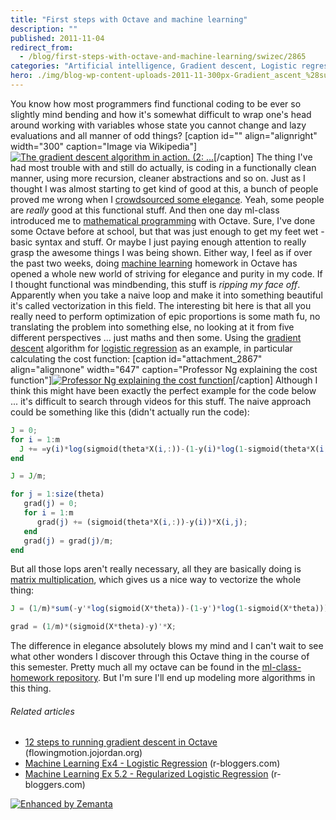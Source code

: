 ```yaml
---
title: "First steps with Octave and machine learning"
description: ""
published: 2011-11-04
redirect_from:
  - /blog/first-steps-with-octave-and-machine-learning/swizec/2865
categories: "Artificial intelligence, Gradient descent, Logistic regression, Machine learning, Math, Octave, Optimization (mathematics), Uncategorized"
hero: ./img/blog-wp-content-uploads-2011-11-300px-Gradient_ascent_%28surface%29.png
---
```


You know how most programmers find functional coding to be ever so slightly mind bending and how it's somewhat difficult to wrap one's head around working with variables whose state you cannot change and lazy evaluations and all manner of odd things? \[caption id="" align="alignright" width="300" caption="Image via Wikipedia"][![The gradient descent algorithm in action. (2: ...](./img/blog-wp-content-uploads-2011-11-300px-Gradient_ascent_%28surface%29.png "The gradient descent algorithm in action. (2: ...")](http://commons.wikipedia.org/wiki/File:Gradient_ascent_%28surface%29.png)\[/caption] The thing I've had most trouble with and still do actually, is coding in a functionally clean manner, using more recursion, cleaner abstractions and so on. Just as I thought I was almost starting to get kind of good at this, a bunch of people proved me wrong when I [crowdsourced some elegance](http://swizec.com/blog/crowdsourcing-elegance/swizec/2608 "Crowdsourcing elegance"). Yeah, some people are _really_ good at this functional stuff. And then one day ml-class introduced me to [mathematical programming](http://en.wikipedia.org/wiki/Optimization_%28mathematics%29 "Optimization (mathematics)") with Octave. Sure, I've done some Octave before at school, but that was just enough to get my feet wet - basic syntax and stuff. Or maybe I just paying enough attention to really grasp the awesome things I was being shown. Either way, I feel as if over the past two weeks, doing [machine learning](http://en.wikipedia.org/wiki/Machine_learning "Machine learning") homework in Octave has opened a whole new world of striving for elegance and purity in my code. If I thought functional was mindbending, this stuff is _ripping my face off_. Apparently when you take a naive loop and make it into something beautiful it's called vectorization in this field. The interesting bit here is that all you really need to perform optimization of epic proportions is some math fu, no translating the problem into something else, no looking at it from five different perspectives ... just maths and then some. Using the [gradient descent](http://en.wikipedia.org/wiki/Gradient_descent "Gradient descent") algorithm for [logistic regression](http://en.wikipedia.org/wiki/Logistic_regression "Logistic regression") as an example, in particular calculating the cost function: \[caption id="attachment_2867" align="alignnone" width="647" caption="Professor Ng explaining the cost function"][![](http://swizec.com/blog/wp-content/uploads/2011/11/Screen-Shot-2011-11-04-at-12.32.27-PM.png "Professor Ng explaining the cost function")](./img/blog-wp-content-uploads-2011-11-Screen-Shot-2011-11-04-at-12.32.27-PM.png)\[/caption] Although I think this might have been exactly the perfect example for the code below ... it's difficult to search through videos for this stuff. The naive approach could be something like this (didn't actually run the code):

```octave
J = 0;
for i = 1:m
  J += =y(i)*log(sigmoid(theta*X(i,:))-(1-y(i)*log(1-sigmoid(theta*X(i,:));
end

J = J/m;

for j = 1:size(theta)
   grad(j) = 0;
   for i = 1:m
      grad(j) += (sigmoid(theta*X(i,:))-y(i))*X(i,j);
   end
   grad(j) = grad(j)/m;
end
```

But all those lops aren't really necessary, all they are basically doing is [matrix multiplication](http://en.wikipedia.org/wiki/Matrix_multiplication "Matrix multiplication"), which gives us a nice way to vectorize the whole thing:

```octave
J = (1/m)*sum(-y'*log(sigmoid(X*theta))-(1-y')*log(1-sigmoid(X*theta)));

grad = (1/m)*(sigmoid(X*theta)-y)'*X;
```

The difference in elegance absolutely blows my mind and I can't wait to see what other wonders I discover through this Octave thing in the course of this semester. Pretty much all my octave can be found in the [ml-class-homework repository](https://github.com/Swizec/ml-class-homework). But I'm sure I'll end up modeling more algorithms in this thing.

###### Related articles

- [12 steps to running gradient descent in Octave](http://flowingmotion.jojordan.org/2011/10/16/12-steps-to-running-gradient-descent-in-octave/) (flowingmotion.jojordan.org)
- [Machine Learning Ex4 - Logistic Regression](http://www.r-bloggers.com/machine-learning-ex4-%e2%80%93-logistic-regression/) (r-bloggers.com)
- [Machine Learning Ex 5.2 - Regularized Logistic Regression](http://www.r-bloggers.com/machine-learning-ex-5-2-%e2%80%93-regularized-logistic-regression/) (r-bloggers.com)

[![Enhanced by Zemanta](http://img.zemanta.com/zemified_e.png?x-id=821e177f-151f-4e6b-9a26-30e7b37cf580)](http://www.zemanta.com/ "Enhanced by Zemanta")
